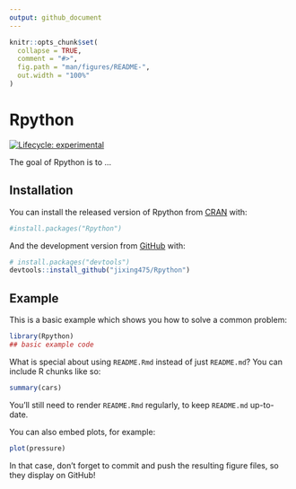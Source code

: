 ```yaml
---
output: github_document
---
```


<!-- README.md is generated from README.Rmd. Please edit that file -->

```r
knitr::opts_chunk$set(
  collapse = TRUE,
  comment = "#>",
  fig.path = "man/figures/README-",
  out.width = "100%"
)
```

# Rpython

<!-- badges: start -->
[![Lifecycle: experimental](https://img.shields.io/badge/lifecycle-experimental-orange.svg)](https://www.tidyverse.org/lifecycle/#experimental)
<!-- badges: end -->

The goal of Rpython is to ...

## Installation

You can install the released version of Rpython from [CRAN](https://CRAN.R-project.org) with:

``` r
#install.packages("Rpython")
```

And the development version from [GitHub](https://github.com/) with:

``` r
# install.packages("devtools")
devtools::install_github("jixing475/Rpython")
```
## Example

This is a basic example which shows you how to solve a common problem:

```r
library(Rpython)
## basic example code
```

What is special about using `README.Rmd` instead of just `README.md`? You can include R chunks like so:

```r
summary(cars)
```

You'll still need to render `README.Rmd` regularly, to keep `README.md` up-to-date.

You can also embed plots, for example:

```r
plot(pressure)
```

In that case, don't forget to commit and push the resulting figure files, so they display on GitHub!
